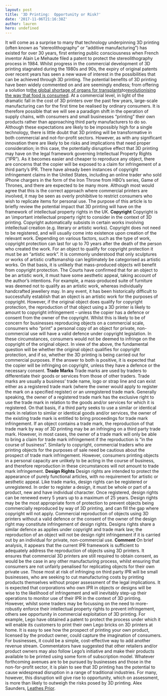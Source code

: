 ```yaml
---
layout: post
title: '3D Printing:  Opportunity or Risk?'
date: '2017-11-06T21:16:38Z'
author: lauren
hero: undefined
---
```




It will come as a surprise to many that technology underpinning 3D printing (often known as “stereolithography” or “additive manufacturing”) has existed for over 30 years, first entering public consciousness when French inventor Alain Le Mehaute filed a patent to protect the stereolithography process in 1984. Whilst progress in the commercial development of 3D printing stagnated during the 1980s and 90s, the expiry of original patents over recent years has seen a new wave of interest in the possibilities that can be achieved through 3D printing. The potential benefits of 3D printing have been widely commented on and are seemingly endless; from offering a solution to[the global shortage of organs for transplants](https://www.theguardian.com/technology/2017/jul/30/will-3d-printing-solve-the-organ-transplant-shortage)to[revolutionising the way that food is consumed](http://www.independent.co.uk/news/science/vegetables-3d-printers-shapes-university-of-foggia-journal-of-food-engineering-a7855511.html). At a commercial level, in light of the dramatic fall in the cost of 3D printers over the past few years, large-scale manufacturing can for the first time be realised by ordinary consumers. It is therefore possible that we will see a paradigm shift in the operation of supply chains, with consumers and small businesses “printing” their own products rather than approaching third party manufacturers to do so. Although these expectations are likely to be impossibly high for a single technology, there is little doubt that 3D printing will be transformative in both commercial and not-for-profit sectors. However, as with any significant innovation there are likely to be risks and implications that need proper consideration; in this case, the potentially disruptive effect that 3D printing may have on the legal framework governing Intellectual Property Rights (“IPR”). As it becomes easier and cheaper to reproduce any object, there are concerns that the copier will be exposed to a claim for infringement of a third party’s IPR. There have already been instances of copyright infringement claims in the United States, including an online trader who sold iPhone chargers in the form of the Iron Throne from HBO’s series, Game of Thrones, and there are expected to be many more. Although most would agree that this is the correct approach where commercial printers are involved, it may be seen as overly prohibitive to restrict consumers who wish to replicate items for personal use. The purpose of this article is to briefly review the potential impact that 3D printing will have on the framework of intellectual property rights in the UK. **Copyright** Copyright is an \\important intellectual property right to consider in the context of 3D printing. Copyright automatically subsists in certain works involving intellectual creation (e.g. literary or artistic works). Copyright does not need to be registered, and will usually come into existence upon creation of the relevant work. Depending on various factors, such as the type of work, copyright protection can last for up to 70 years after the death of the person who created the work. For an object to qualify for copyright protection it must be an “artistic work”. It is commonly understood that only sculptures or works of artistic craftsmanship can legitimately be categorised as artistic works. On that basis, it is unlikely that mass-produced objects will benefit from copyright protection. The Courts have confirmed that for an object to be an artistic work, it must have some aesthetic appeal, taking account of the author’s intentions. For example, a mass-produced suite of furniture was deemed not to qualify as an artistic work, whereas individually handcrafted jewellery may. In any event, it has been historically difficult to successfully establish that an object is an artistic work for the purposes of copyright. However, if the original object does qualify for copyright protection, the reproduction of that object using a 3D printer is likely to amount to copyright infringement – unless the copier has a defence or consent from the owner of the copyright. Whilst this is likely to be of concern for businesses reproducing objects on a commercial scale, consumers who “print” a personal copy of an object for private, non-commercial use will have a valid defence under copyright legislation. In these circumstances, consumers would not be deemed to infringe on the copyright of the original object. In view of the above, the fundamental question will be whether the original object qualifies for copyright protection, and if so, whether the 3D printing is being carried out for commercial purposes. If the answer to both is positive, it is expected that the copier will be infringing on copyright, unless they have a defence or the necessary consent. **Trade Marks** Trade marks are used by traders to differentiate their goods or services from those of other traders. Trade marks are usually a business’ trade name, logo or strap line and can exist either as a registered trade mark (where the owner would apply to register the mark on a specified register) or an unregistered trade mark. Generally speaking, the owner of a registered trade mark has the exclusive right to use the trade mark in relation to the goods and/or services for which it is registered. On that basis, if a third party seeks to use a similar or identical mark in relation to similar or identical goods and/or services, the owner of the existing trade mark is entitled to bring proceedings for trade mark infringement. If an object contains a trade mark, the reproduction of that trade mark by way of 3D printing may be an infringing on a third party trade mark. However, in most cases, the owner of a trade mark will only be able to bring a claim for trade mark infringement if the reproduction is “in the course of business”. Similarly to copyright, commercial traders who are printing objects for the purposes of sale need be cautious about the prospect of trade mark infringement. However, consumers printing objects in a personal capacity are unlikely to be acting in the course of business, and therefore reproduction in these circumstances will not amount to trade mark infringement. **Design Rights** Design rights are intended to protect the appearance of purely functional articles, with no requirement for artistic or aesthetic appeal. Like trade marks, design rights can be registered or unregistered. In order to register a design, it must be whole or part of a product, new and have individual character. Once registered, design rights can be renewed every 5 years up to a maximum of 25 years. Design rights may be the most appropriate form of protection to prevent objects being commercially reproduced by way of 3D printing, and can fill the gap where copyright will not apply. Commercial reproduction of objects using 3D printers without a valid defence or the consent of the owner of the design right may constitute infringement of design rights. Designs rights share a similar defence as applies under copyright and trade mark law; the reproduction of an object will not be design right infringement if it is carried out by an individual for private, non-commercial use. **Comment** On brief analysis, it appears that the current IPR framework is sufficient to adequately address the reproduction of objects using 3D printers. It ensures that commercial 3D printers are still required to obtain consent, as would be the case in any other manufacturing process, whilst ensuring that consumers are not unfairly penalised for replicating objects for their own private use. Those most at risk of infringing on third party IPR will be small businesses, who are seeking to cut manufacturing costs by printing products themselves without proper assessment of the legal implications. It is expected that corporations who own IPR in objects or designs will be wise to the likelihood of infringement and will inevitably step-up their operations to monitor use of their IPR in the context of 3D printing. However, whilst some traders may be focussing on the need to more-robustly enforce their intellectual property rights to prevent infringement, others see opportunity in commercial exploitation of 3D printing. For example, Lego have obtained a patent to protect the process under which it will enable its customers to print their own Lego bricks on 3D printers at home. It is easy to see how the prospect of printing your own product, licensed by the product owner, could capture the imagination of consumers. For businesses, it could be a simple, cost-effective way to add another revenue stream. Commentators have suggested that other retailers and/or product owners may also follow Lego’s initiative and make their products available to be printed using some form of subscription model. Whatever forthcoming avenues are to be pursued by businesses and those in the non-for-profit sector, it is plain to see that 3D printing has the potential to cause widespread disruption in a range of traditional industries. For many, however, this disruption will give rise to opportunity, which on assessment, is more than likely to outweigh the risks posed by 3D printing. Alex Saunders, [Leathes Prior](https://twitter.com/leathesprior).